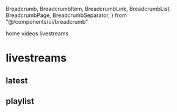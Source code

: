   Breadcrumb,
  BreadcrumbItem,
  BreadcrumbLink,
  BreadcrumbList,
  BreadcrumbPage,
  BreadcrumbSeparator,
} from "@/components/ui/breadcrumb"

<Breadcrumb>
  <BreadcrumbList>
    <BreadcrumbItem>
      <BreadcrumbLink href="/">home</BreadcrumbLink>
    </BreadcrumbItem>
    <BreadcrumbSeparator />
    <BreadcrumbItem>
      <BreadcrumbLink href="/videos">videos</BreadcrumbLink>
    </BreadcrumbItem>
    <BreadcrumbSeparator />
    <BreadcrumbItem>
      <BreadcrumbPage>livestreams</BreadcrumbPage>
    </BreadcrumbItem>
  </BreadcrumbList>
</Breadcrumb>

# livestreams

## latest
<LatestVideoCard />

## playlist
<LivestreamsPlaylist />